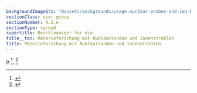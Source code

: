 ```yaml
---
backgroundImageSrc: "@assets/backgrounds/usage.nuclear-probes-and-ion-beams.webp"
sectionClass: user-group
sectionNumber: A.2.e
sectionType: spread
supertitle: Beschleuniger für die
title__toc: Materieforschung mit Nuklearsonden und Ionenstrahlen
title: Materieforschung mit Nuklearsonden und Ionenstrahlen
---
```



<div class="spread--left spread-area--intro">

p [^1], [^2]

</div>

[^1]: <BibRef citeKey="butz_witthuhn_etal__2003__erforschung" />
[^2]: <BibRef citeKey="hzdr__2017__ibc" />


